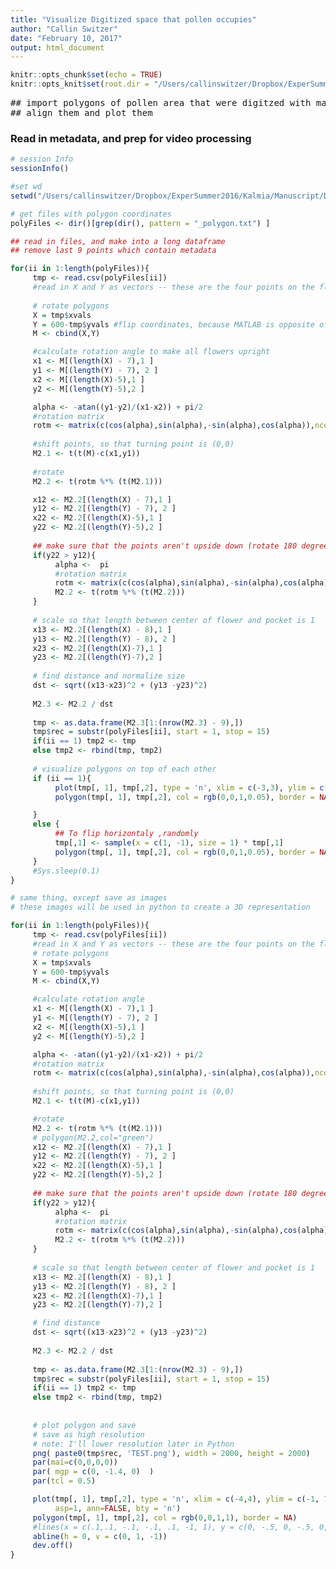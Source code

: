 ```yaml
---
title: "Visualize Digitized space that pollen occupies"
author: "Callin Switzer"
date: "February 10, 2017"
output: html_document
---
```


```r
knitr::opts_chunk$set(echo = TRUE)
knitr::opts_knit$set(root.dir = "/Users/callinswitzer/Dropbox/ExperSummer2016/Kalmia/Manuscript/DatasetsSupplemental/KalmiaDigitizedPolygon/")
```



<pre>
## import polygons of pollen area that were digitzed with matlab
## align them and plot them 
</pre>

### Read in metadata, and prep for video processing




```r
# session Info
sessionInfo()

#set wd
setwd("/Users/callinswitzer/Dropbox/ExperSummer2016/Kalmia/Manuscript/DatasetsSupplemental/KalmiaDigitizedPolygon/")

# get files with polygon coordinates
polyFiles <- dir()[grep(dir(), pattern = "_polygon.txt") ]

## read in files, and make into a long dataframe 
## remove last 9 points which contain metadata

for(ii in 1:length(polyFiles)){
     tmp <- read.csv(polyFiles[ii])
     #read in X and Y as vectors -- these are the four points on the flower for reference
     
     # rotate polygons
     X = tmp$xvals
     Y = 600-tmp$yvals #flip coordinates, because MATLAB is opposite of R
     M <- cbind(X,Y)

     #calculate rotation angle to make all flowers upright
     x1 <- M[(length(X) - 7),1 ]
     y1 <- M[(length(Y) - 7), 2 ]
     x2 <- M[(length(X)-5),1 ]
     y2 <- M[(length(Y)-5),2 ]

     alpha <- -atan((y1-y2)/(x1-x2)) + pi/2
     #rotation matrix
     rotm <- matrix(c(cos(alpha),sin(alpha),-sin(alpha),cos(alpha)),ncol=2)
     
     #shift points, so that turning point is (0,0)
     M2.1 <- t(t(M)-c(x1,y1))
     
     #rotate
     M2.2 <- t(rotm %*% (t(M2.1)))

     x12 <- M2.2[(length(X) - 7),1 ]
     y12 <- M2.2[(length(Y) - 7), 2 ]
     x22 <- M2.2[(length(X)-5),1 ]
     y22 <- M2.2[(length(Y)-5),2 ]
     
     ## make sure that the points aren't upside down (rotate 180 degrees, if necessary)
     if(y22 > y12){
          alpha <-  pi
          #rotation matrix
          rotm <- matrix(c(cos(alpha),sin(alpha),-sin(alpha),cos(alpha)),ncol=2)
          M2.2 <- t(rotm %*% (t(M2.2)))
     }
     
     # scale so that length between center of flower and pocket is 1
     x13 <- M2.2[(length(X) - 8),1 ]
     y13 <- M2.2[(length(Y) - 8), 2 ]
     x23 <- M2.2[(length(X)-7),1 ]
     y23 <- M2.2[(length(Y)-7),2 ]
     
     # find distance and normalize size
     dst <- sqrt((x13-x23)^2 + (y13 -y23)^2)
     
     M2.3 <- M2.2 / dst
     
     tmp <- as.data.frame(M2.3[1:(nrow(M2.3) - 9),])
     tmp$rec = substr(polyFiles[ii], start = 1, stop = 15)
     if(ii == 1) tmp2 <- tmp
     else tmp2 <- rbind(tmp, tmp2)
     
     # visualize polygons on top of each other
     if (ii == 1){
          plot(tmp[, 1], tmp[,2], type = 'n', xlim = c(-3,3), ylim = c(-1, 5))
          polygon(tmp[, 1], tmp[,2], col = rgb(0,0,1,0.05), border = NA)

     } 
     else {
          ## To flip horizontaly ,randomly
          tmp[,1] <- sample(x = c(1, -1), size = 1) * tmp[,1]
          polygon(tmp[, 1], tmp[,2], col = rgb(0,0,1,0.05), border = NA)
     }
     #Sys.sleep(0.1)
}

```


```r
# same thing, except save as images
# these images will be used in python to create a 3D representation

for(ii in 1:length(polyFiles)){
     tmp <- read.csv(polyFiles[ii])
     #read in X and Y as vectors -- these are the four points on the flower for reference
     # rotate polygons
     X = tmp$xvals
     Y = 600-tmp$yvals
     M <- cbind(X,Y)

     #calculate rotation angle
     x1 <- M[(length(X) - 7),1 ]
     y1 <- M[(length(Y) - 7), 2 ]
     x2 <- M[(length(X)-5),1 ]
     y2 <- M[(length(Y)-5),2 ]

     alpha <- -atan((y1-y2)/(x1-x2)) + pi/2
     #rotation matrix
     rotm <- matrix(c(cos(alpha),sin(alpha),-sin(alpha),cos(alpha)),ncol=2)
     
     #shift points, so that turning point is (0,0)
     M2.1 <- t(t(M)-c(x1,y1))

     #rotate
     M2.2 <- t(rotm %*% (t(M2.1)))
     # polygon(M2.2,col="green")
     x12 <- M2.2[(length(X) - 7),1 ]
     y12 <- M2.2[(length(Y) - 7), 2 ]
     x22 <- M2.2[(length(X)-5),1 ]
     y22 <- M2.2[(length(Y)-5),2 ]
     
     ## make sure that the points aren't upside down (rotate 180 degrees, if necessary)
     if(y22 > y12){
          alpha <-  pi
          #rotation matrix
          rotm <- matrix(c(cos(alpha),sin(alpha),-sin(alpha),cos(alpha)),ncol=2)
          M2.2 <- t(rotm %*% (t(M2.2)))
     }
     
     # scale so that length between center of flower and pocket is 1
     x13 <- M2.2[(length(X) - 8),1 ]
     y13 <- M2.2[(length(Y) - 8), 2 ]
     x23 <- M2.2[(length(X)-7),1 ]
     y23 <- M2.2[(length(Y)-7),2 ]

     # find distance 
     dst <- sqrt((x13-x23)^2 + (y13 -y23)^2)
     
     M2.3 <- M2.2 / dst
     
     tmp <- as.data.frame(M2.3[1:(nrow(M2.3) - 9),])
     tmp$rec = substr(polyFiles[ii], start = 1, stop = 15)
     if(ii == 1) tmp2 <- tmp
     else tmp2 <- rbind(tmp, tmp2)
     
     
     # plot polygon and save
     # save as high resolution 
     # note: I'll lower resolution later in Python
     png( paste0(tmp$rec, 'TEST.png'), width = 2000, height = 2000)
     par(mai=c(0,0,0,0))
     par( mgp = c(0, -1.4, 0)  )
     par(tcl = 0.5)

     plot(tmp[, 1], tmp[,2], type = 'n', xlim = c(-4,4), ylim = c(-1, 7), 
          asp=1, ann=FALSE, bty = 'n')
     polygon(tmp[, 1], tmp[,2], col = rgb(0,0,1,1), border = NA)
     #lines(x = c(.1,.1, -.1, -.1, .1, -1, 1), y = c(0, -.5, 0, -.5, 0,0, 0))
     abline(h = 0, v = c(0, 1, -1))
     dev.off()
}

```






